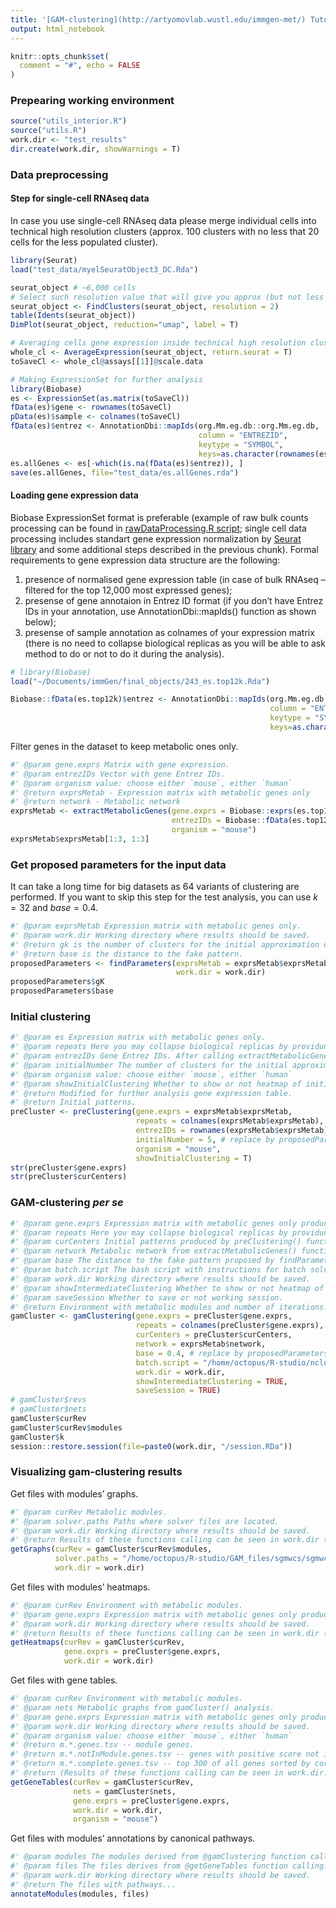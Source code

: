 ```yaml
---
title: '[GAM-clustering](http://artyomovlab.wustl.edu/immgen-met/) Tutorial Notebook'
output: html_notebook
---
```


```r
knitr::opts_chunk$set(
  comment = "#", echo = FALSE 
)
```

### Prepearing working environment

```r
source("utils_interior.R")
source("utils.R")
work.dir <- "test_results"
dir.create(work.dir, showWarnings = T)
```

### Data preprocessing

#### Step for single-cell RNAseq data
In case you use single-cell RNAseq data please merge individual cells into technical high resolution clusters (approx. 100 clusters with no less that 20 cells for the less populated cluster).

```r
library(Seurat)
load("test_data/myelSeuratObject3_DC.Rda")

seurat_object # ~6,000 cells
# Select such resolution value that will give you approx (but not less than) 20 cells inside less populated cluster
seurat_object <- FindClusters(seurat_object, resolution = 2)
table(Idents(seurat_object))
DimPlot(seurat_object, reduction="umap", label = T)

# Averaging cells gene expression inside technical high resolution clusters
whole_cl <- AverageExpression(seurat_object, return.seurat = T)
toSaveCl <- whole_cl@assays[[1]]@scale.data

# Making ExpressionSet for further analysis
library(Biobase)
es <- ExpressionSet(as.matrix(toSaveCl))
fData(es)$gene <- rownames(toSaveCl)
pData(es)$sample <- colnames(toSaveCl)
fData(es)$entrez <- AnnotationDbi::mapIds(org.Mm.eg.db::org.Mm.eg.db,
                                          column = "ENTREZID",
                                          keytype = "SYMBOL",
                                          keys=as.character(rownames(es)))
es.allGenes <- es[-which(is.na(fData(es)$entrez)), ]
save(es.allGenes, file="test_data/es.allGenes.rda")
```

#### Loading gene expression data
Biobase ExpressionSet format is preferable (example of raw bulk counts processing can be found in [rawDataProcessing.R script](https://github.com/artyomovlab/ImmGenOpenSource/blob/master/rawDataProcessing.R); single cell data processing includes standart gene expression normalization by [Seurat library](https://satijalab.org/seurat/v3.0/pbmc3k_tutorial.html) and some additional steps described in the previous chunk).
Formal requirements to gene expression data structure are the following: 

1. presence of normalised gene expression table (in case of bulk RNAseq -- filtered for the top 12,000 most expressed genes);
2. presense of gene annotaion in Entrez ID format (if you don't have Entrez IDs in your annotation, use AnnotationDbi::mapIds() function as shown below);
3. presense of sample annotation as colnames of your expression matrix (there is no need to collapse biological replicas as you will be able to ask method to do or not to do it during the analysis).

```r
# library(Biobase)
load("~/Documents/immGen/final_objects/243_es.top12k.Rda")

Biobase::fData(es.top12k)$entrez <- AnnotationDbi::mapIds(org.Mm.eg.db::org.Mm.eg.db,
                                                          column = "ENTREZID",
                                                          keytype = "SYMBOL",
                                                          keys=as.character(Biobase::fData(es.top12k)$gene))
```


Filter genes in the dataset to keep metabolic ones only.

```r
#' @param gene.exprs Matrix with gene expression.
#' @param entrezIDs Vector with gene Entrez IDs.
#' @param organism value: choose either `mouse`, either `human`
#' @return exprsMetab - Expression matrix with metabolic genes only
#' @return network - Metabolic network 
exprsMetab <- extractMetabolicGenes(gene.exprs = Biobase::exprs(es.top12k),
                                    entrezIDs = Biobase::fData(es.top12k)$entrez,
                                    organism = "mouse")
exprsMetab$exprsMetab[1:3, 1:3]
```

### Get proposed parameters for the input data

It can take a long time for big datasets as 64 variants of clustering are performed. If you want to skip this step for the test analysis, you can use $k = 32$ and $base = 0.4$.

```r
#' @param exprsMetab Expression matrix with metabolic genes only.
#' @param work.dir Working directory where results should be saved.
#' @return gk is the number of clusters for the initial approximation of modules.
#' @return base is the distance to the fake pattern.
proposedParameters <- findParameters(exprsMetab = exprsMetab$exprsMetab,
                                     work.dir = work.dir)
proposedParameters$gK
proposedParameters$base
```

### Initial clustering

```r
#' @param es Expression matrix with metabolic genes only.
#' @param repeats Here you may collapse biological replicas by providung vector with repeated sample names. Otherwise, just use vector with unique sample names. After calling extractMetabolicGenes() function, sample names are colnames of metabolic expression matrix. 
#' @param entrezIDs Gene Entrez IDs. After calling extractMetabolicGenes() function, gene Entrez IDs are rownames of metabolic expression matrix.
#' @param initialNumber The number of clusters for the initial approximation of modules. Suggested to use proposed by proposedParameters$gK value.
#' @param organism value: choose either `mouse`, either `human`
#' @param showInitialClustering Whether to show or not heatmap of initial clusters.
#' @return Modified for further analysis gene expression table.
#' @return Initial patterns.
preCluster <- preClustering(gene.exprs = exprsMetab$exprsMetab,
                            repeats = colnames(exprsMetab$exprsMetab),
                            entrezIDs = rownames(exprsMetab$exprsMetab),
                            initialNumber = 5, # replace by proposedParameters$gK after testing
                            organism = "mouse",
                            showInitialClustering = T)
str(preCluster$gene.exprs)
str(preCluster$curCenters)
```

### GAM-clustering *per se*

```r
#' @param gene.exprs Expression matrix with metabolic genes only produced by preClustering() function.
#' @param repeats Here you may collapse biological replicas by providung vector with repeated sample names. Otherwise, just use vector with unique sample names.
#' @param curCenters Initial patterns produced by preClustering() function.
#' @param network Metabolic network from extractMetabolicGenes() function calling.
#' @param base The distance to the fake pattern proposed by findParameters() function.
#' @param batch.script The bash script with instructions for batch solver.
#' @param work.dir Working directory where results should be saved.
#' @param showIntermediateClustering Whether to show or not heatmap of intermideate clusters.
#' @param saveSession Whether to save or not working session.
#' @return Environment with metabolic modules and number of iterations.
gamCluster <- gamClustering(gene.exprs = preCluster$gene.exprs,
                            repeats = colnames(preCluster$gene.exprs),
                            curCenters = preCluster$curCenters,
                            network = exprsMetab$network,
                            base = 0.4, # replace by proposedParameters$base after testing
                            batch.script = "/home/octopus/R-studio/nclust/sgmwcs-slurm-batch-0.9.5",
                            work.dir = work.dir,
                            showIntermediateClustering = TRUE,
                            saveSession = TRUE)
# gamCluster$revs
# gamCluster$nets
gamCluster$curRev
gamCluster$curRev$modules
gamCluster$k
session::restore.session(file=paste0(work.dir, "/session.RDa"))
```

### Visualizing gam-clustering results

Get files with modules' graphs.

```r
#' @param curRev Metabolic modules.
#' @param solver.paths Paths where solver files are located.
#' @param work.dir Working directory where results should be saved.
#' @return Results of these functions calling can be seen in work.dir (module graphs as .pdf and .xgmml files).
getGraphs(curRev = gamCluster$curRev$modules,
          solver.paths = "/home/octopus/R-studio/GAM_files/sgmwcs/sgmwcs-0.9.5",
          work.dir = work.dir)
```

Get files with modules' heatmaps.

```r
#' @param curRev Environment with metabolic modules.
#' @param gene.exprs Expression matrix with metabolic genes only produced by preClustering() function.
#' @param work.dir Working directory where results should be saved.
#' @return Results of these functions calling can be seen in work.dir (module heatmaps as .png files and all patterns common heatmap as m.centers.pdf file).
getHeatmaps(curRev = gamCluster$curRev,
            gene.exprs = preCluster$gene.exprs,
            work.dir = work.dir)
```

Get files with gene tables.

```r
#' @param curRev Environment with metabolic modules.
#' @param nets Metabolic graphs from gamCluster() analysis.
#' @param gene.exprs Expression matrix with metabolic genes only produced by preClustering() function.
#' @param work.dir Working directory where results should be saved.
#' @param organism value: choose either `mouse`, either `human`
#' @return m.*.genes.tsv -- module genes.
#' @return m.*.notInModule.genes.tsv -- genes with positive score not included into module.
#' @return m.*.complete.genes.tsv -- top 300 of all genes sorted by correlation value.
#' @return (Results of these functions calling can be seen in work.dir.) (three .tsv files for each module with gene lists:).
getGeneTables(curRev = gamCluster$curRev,
              nets = gamCluster$nets,
              gene.exprs = preCluster$gene.exprs,
              work.dir = work.dir,
              organism = "mouse")
```

Get files with modules' annotations by canonical pathways.

```r
#' @param modules The modules derived from @gamClustering function calling.
#' @param files The files derives from @getGeneTables function calling.
#' @param work.dir Working directory where results should be saved.
#' @return The files with pathways...
annotateModules(modules, files)
```
